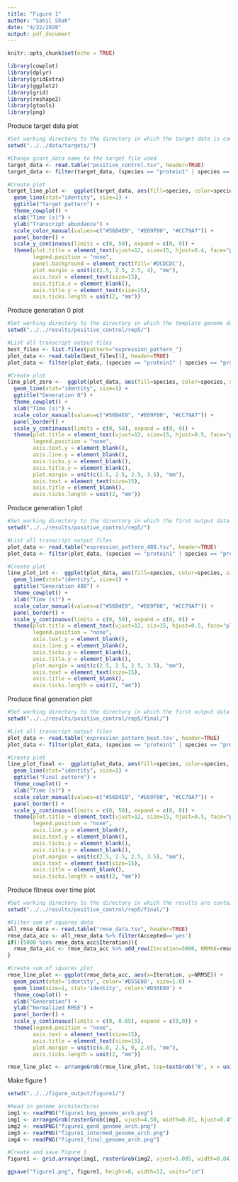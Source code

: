```yaml
---
title: "Figure 1"
author: "Sahil Shah"
date: "4/22/2020"
output: pdf_document
---
```


```r
knitr::opts_chunk$set(echo = TRUE)

library(cowplot)
library(dplyr)
library(gridExtra)
library(ggplot2)
library(grid)
library(reshape2)
library(gtools)
library(png)
```

Produce target data plot

```r

#Set working directory to the directory in which the target data is contained in 
setwd("../../data/targets/")

#Change grant_data name to the target file used
target_data <- read.table("positive_control.tsv", header=TRUE)
target_data <- filter(target_data, (species == "protein1" | species == "protein2" | species == "protein3") & time != 301)

#Create plot
target_line_plot <-  ggplot(target_data, aes(fill=species, color=species, size=species, x=time, y=transcript)) +
  geom_line(stat="identity", size=1) + 
  ggtitle("Target pattern") + 
  theme_cowplot() + 
  xlab("Time (s)") + 
  ylab("Transcript abundance") + 
  scale_color_manual(values=c("#56B4E9", "#E69F00", "#CC79A7")) + 
  panel_border() + 
  scale_y_continuous(limits = c(0, 50), expand = c(0, 0)) +
  theme(plot.title = element_text(vjust=12, size=15, hjust=0.4, face="plain"),
        legend.position = "none",
        panel.background = element_rect(fill='#DCDCDC'),
        plot.margin = unit(c(2.5, 2.5, 2.5, 4), "mm"),
        axis.text = element_text(size=15),
        axis.title.x = element_blank(),
        axis.title.y = element_text(size=15),
        axis.ticks.length = unit(2, "mm"))

```

Produce generation 0 plot

```r

#Set working directory to the directory in which the template genome data is contained in 
setwd("../../results/positive_control/rep5/")

#List all transcript output files
best_files <- list.files(pattern="expression_pattern_")
plot_data <- read.table(best_files[1], header=TRUE)
plot_data <- filter(plot_data, (species == "protein1" | species == "protein2" | species == "protein3") & time != 301)

#Create plot
line_plot_zero <-  ggplot(plot_data, aes(fill=species, color=species, size=species, x=time, y=transcript)) +
  geom_line(stat="identity", size=1) + 
  ggtitle("Generation 0") + 
  theme_cowplot() + 
  xlab("Time (s)") + 
  scale_color_manual(values=c("#56B4E9", "#E69F00", "#CC79A7")) + 
  panel_border() +
  scale_y_continuous(limits = c(0, 50), expand = c(0, 0)) +
  theme(plot.title = element_text(vjust=12, size=15, hjust=0.5, face="plain"),
        legend.position = "none",
        axis.text.y = element_blank(),
        axis.line.y = element_blank(),
        axis.ticks.y = element_blank(),
        axis.title.y = element_blank(),
        plot.margin = unit(c(2.5, 2.5, 2.5, 3.5), "mm"),
        axis.text = element_text(size=15),
        axis.title = element_blank(),
        axis.ticks.length = unit(2, "mm"))

```

Produce generation 1 plot
```r

#Set working directory to the directory in which the first output data is contained in 
setwd("../../results/positive_control/rep5/")

#List all transcript output files
plot_data <- read.table("expression_pattern_488.tsv", header=TRUE)
plot_data <- filter(plot_data, (species == "protein1" | species == "protein2" | species == "protein3") & time != 301)

#Create plot
line_plot_int <-  ggplot(plot_data, aes(fill=species, color=species, size=species, x=time, y=transcript)) +
  geom_line(stat="identity", size=1) + 
  ggtitle("Generation 488") + 
  theme_cowplot() + 
  xlab("Time (s)") + 
  scale_color_manual(values=c("#56B4E9", "#E69F00", "#CC79A7")) + 
  panel_border() + 
  scale_y_continuous(limits = c(0, 50), expand = c(0, 0)) +
  theme(plot.title = element_text(vjust=12, siz=15, hjust=0.5, face="plain"),
        legend.position = "none",
        axis.text.y = element_blank(),
        axis.line.y = element_blank(), 
        axis.ticks.y = element_blank(),
        axis.title.y = element_blank(),
        plot.margin = unit(c(2.5, 2.5, 2.5, 3.5), "mm"),
        axis.text = element_text(size=15),
        axis.title = element_blank(),
        axis.ticks.length = unit(2, "mm"))

```
Produce final generation plot
```r

#Set working directory to the directory in which the first output data is contained in 
setwd("../../results/positive_control/rep5/final/")

#List all transcript output files
plot_data <- read.table('expression_pattern_best.tsv', header=TRUE)
plot_data <- filter(plot_data, (species == "protein1" | species == "protein2" | species == "protein3") & time != 301)

#Create plot
line_plot_final <-  ggplot(plot_data, aes(fill=species, color=species, size=species, x=time, y=transcript)) +
  geom_line(stat="identity", size=1) + 
  ggtitle("Final pattern") + 
  theme_cowplot() + 
  xlab("Time (s)") + 
  scale_color_manual(values=c("#56B4E9", "#E69F00", "#CC79A7")) + 
  panel_border() + 
  scale_y_continuous(limits = c(0, 50), expand = c(0, 0)) +
  theme(plot.title = element_text(vjust=12, size=15, hjust=0.5, face="plain"),
        legend.position = "none", 
        axis.line.y = element_blank(), 
        axis.text.y = element_blank(),
        axis.ticks.y = element_blank(),
        axis.title.y = element_blank(),
        plot.margin = unit(c(2.5, 2.5, 2.5, 3.5), "mm"),
        axis.text = element_text(size=15),
        axis.title = element_blank(),
        axis.ticks.length = unit(2, "mm"))
```
Produce fitness over time plot
```r

#Set working directory to the directory in which the results are contained in
setwd("../../results/positive_control/rep5/final/")

#Filter sum of squares data
all_rmse_data <- read.table("rmse_data.tsv", header=TRUE)
rmse_data_acc <- all_rmse_data %>% filter(Accepted=='yes')
if(!(5000 %in% rmse_data_acc$Iteration)){
  rmse_data_acc <- rmse_data_acc %>% add_row(Iteration=5000, NRMSE=rmse_data_acc$NRMSE[length(rmse_data_acc$NRMSE)], Accepted="yes")
}

#Create sum of squares plot
rmse_line_plot <- ggplot(rmse_data_acc, aes(x=Iteration, y=NRMSE)) + 
  geom_point(stat='identity', color='#D55E00', size=1.0) + 
  geom_line(size=1, stat='identity', color='#D55E00') + 
  theme_cowplot() +
  xlab("Generation") + 
  ylab("Normalized RMSE") + 
  panel_border() +
  scale_y_continuous(limits = c(0, 0.65), expand = c(0,0)) +
  theme(legend.position = "none",
        axis.text = element_text(size=15),
        axis.title = element_text(size=15),
        plot.margin = unit(c(6.0, 2.5, 0, 2.0), "mm"),
        axis.ticks.length = unit(2, "mm"))

rmse_line_plot <- arrangeGrob(rmse_line_plot, top=textGrob("B", x = unit(0, "npc"), y=unit(0.7, "npc"), just=c("left","top"), gp=gpar(col="black", font="bold", fontsize=20, fontfamily="Arial")))

```
Make figure 1
```r

setwd("../../figure_output/figure1/")

#Read in genome architectures
img1 <- readPNG("figure1_beg_genome_arch.png")
img1 <- arrangeGrob(rasterGrob(img1, vjust=4.50, width=0.81, hjust=0.45), top=textGrob("A", x = unit(0, "npc"), y=unit(-5.6, "npc"), just=c("left","top"), gp=gpar(col="black", font="bold", fontsize=20, fontfamily="Arial")))
img2 <- readPNG("figure1_gen0_genome_arch.png")
img3 <- readPNG("figure1_intermed_genome_arch.png")
img4 <- readPNG("figure1_final_genome_arch.png")

#Create and save Figure 1
figure1 <- grid.arrange(img1, rasterGrob(img2, vjust=5.005, width=0.84), rasterGrob(img3, vjust=5.34, width=0.84), rasterGrob(img4, vjust=5.51, width=0.85), target_line_plot, line_plot_zero, line_plot_int, line_plot_final, rmse_line_plot, layout_matrix=rbind(c(1,2,3,4), c(5,6,7,8), c(9,9,9,9)), widths=c(2.3,2,2,2), bottom=textGrob("Time (s)", gp=gpar(fontsize=15, fontfamily="Arial"), vjust=-18, hjust=0.1))

ggsave("figure1.png", figure1, height=8, width=12, units="in")

```
